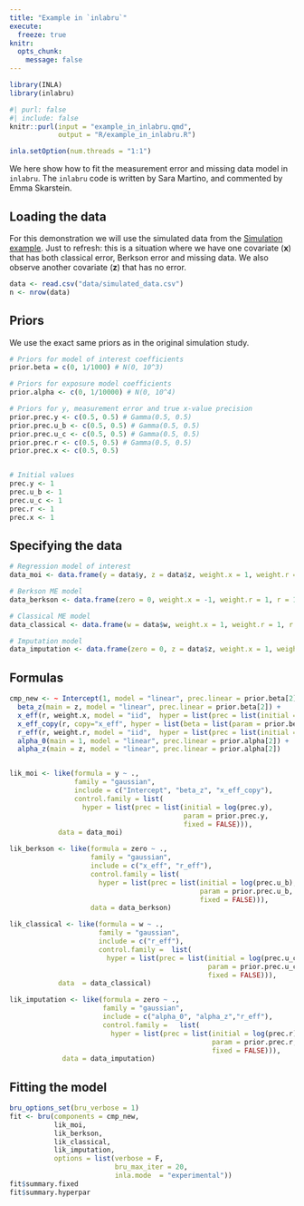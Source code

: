 ```yaml
---
title: "Example in `inlabru`"
execute: 
  freeze: true
knitr:
  opts_chunk: 
    message: false
---
```



```r
library(INLA)
library(inlabru)
```

```r
#| purl: false
#| include: false
knitr::purl(input = "example_in_inlabru.qmd", 
            output = "R/example_in_inlabru.R")
```
```r
inla.setOption(num.threads = "1:1")
```

We here show how to fit the measurement error and missing data model in `inlabru`. The `inlabru` code is written by Sara Martino, and commented by Emma Skarstein.


## Loading the data
For this demonstration we will use the simulated data from the [Simulation example](simulation_example.qmd). Just to refresh: this is a situation where we have one covariate ($\boldsymbol{x}$) that has both classical  error, Berkson error and missing data. We also observe another covariate ($\boldsymbol{z}$) that has no error.

```r
data <- read.csv("data/simulated_data.csv")
n <- nrow(data)
```

## Priors
We use the exact same priors as in the original simulation study.

```r
# Priors for model of interest coefficients
prior.beta = c(0, 1/1000) # N(0, 10^3)

# Priors for exposure model coefficients
prior.alpha <- c(0, 1/10000) # N(0, 10^4) 

# Priors for y, measurement error and true x-value precision
prior.prec.y <- c(0.5, 0.5) # Gamma(0.5, 0.5)
prior.prec.u_b <- c(0.5, 0.5) # Gamma(0.5, 0.5)
prior.prec.u_c <- c(0.5, 0.5) # Gamma(0.5, 0.5)
prior.prec.r <- c(0.5, 0.5) # Gamma(0.5, 0.5) 
prior.prec.x <- c(0.5, 0.5)


# Initial values
prec.y <- 1
prec.u_b <- 1
prec.u_c <- 1
prec.r <- 1
prec.x <- 1
```

## Specifying the data

```r
# Regression model of interest 
data_moi <- data.frame(y = data$y, z = data$z, weight.x = 1, weight.r = 1, r = 1:n) 

# Berkson ME model
data_berkson <- data.frame(zero = 0, weight.x = -1, weight.r = 1, r = 1:n) 

# Classical ME model
data_classical <- data.frame(w = data$w, weight.x = 1, weight.r = 1, r = 1:n)

# Imputation model
data_imputation <- data.frame(zero = 0, z = data$z, weight.x = 1, weight.r = -1, r = 1:n)
```

## Formulas

```r
cmp_new <- ~ Intercept(1, model = "linear", prec.linear = prior.beta[2]) +
  beta_z(main = z, model = "linear", prec.linear = prior.beta[2]) +
  x_eff(r, weight.x, model = "iid",  hyper = list(prec = list(initial = -15, fixed=TRUE))) +
  x_eff_copy(r, copy="x_eff", hyper = list(beta = list(param = prior.beta, fixed=FALSE))) +
  r_eff(r, weight.r, model = "iid",  hyper = list(prec = list(initial = -15, fixed=TRUE))) +
  alpha_0(main = 1, model = "linear", prec.linear = prior.alpha[2]) +
  alpha_z(main = z, model = "linear", prec.linear = prior.alpha[2])


lik_moi <- like(formula = y ~ .,
                family = "gaussian",
                include = c("Intercept", "beta_z", "x_eff_copy"),
                control.family = list(
                  hyper = list(prec = list(initial = log(prec.y), 
                                           param = prior.prec.y, 
                                           fixed = FALSE))),
            data = data_moi)

lik_berkson <- like(formula = zero ~ .,
                    family = "gaussian",
                    include = c("x_eff", "r_eff"),
                    control.family = list(
                      hyper = list(prec = list(initial = log(prec.u_b),
                                               param = prior.prec.u_b,
                                               fixed = FALSE))),
                    data = data_berkson)

lik_classical <- like(formula = w ~ .,
                      family = "gaussian",
                      include = c("r_eff"),
                      control.family =  list(
                        hyper = list(prec = list(initial = log(prec.u_c), 
                                                 param = prior.prec.u_c, 
                                                 fixed = FALSE))),
            data  = data_classical)

lik_imputation <- like(formula = zero ~ .,
                       family = "gaussian",
                       include = c("alpha_0", "alpha_z","r_eff"),
                       control.family =   list(
                         hyper = list(prec = list(initial = log(prec.r), 
                                                  param = prior.prec.r, 
                                                  fixed = FALSE))),
             data = data_imputation)
```

## Fitting the model
```r
bru_options_set(bru_verbose = 1)
fit <- bru(components = cmp_new,
           lik_moi,
           lik_berkson,
           lik_classical,
           lik_imputation,
           options = list(verbose = F,
                          bru_max_iter = 20,
                          inla.mode  = "experimental"))
fit$summary.fixed
fit$summary.hyperpar
```








